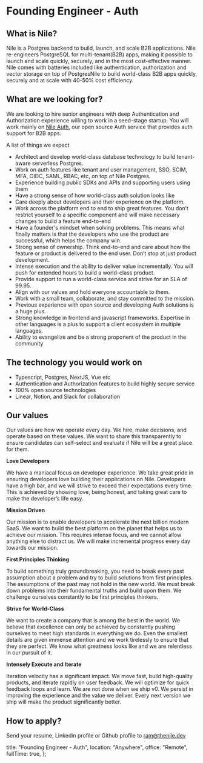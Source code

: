# Founding Engineer - Auth

## What is Nile?

Nile is a Postgres backend to build, launch, and scale B2B applications. Nile re-engineers PostgreSQL for multi-tenant(B2B) apps, making it possible to launch and scale quickly, securely, and in the most cost-effective manner. Nile comes with batteries included like authentication, authorization and vector storage on top of PostgresNile to build world-class B2B apps quickly, securely and at scale with 40-50% cost efficiency.

## What are we looking for?

We are looking to hire senior engineers with deep Authentication and Authorization experience willing to work in a seed-stage startup. You will work mainly on [Nile Auth](https://github.com/niledatabase/nile-auth), our open source Auth service that provides auth support for B2B apps. 

A list of things we expect 

- Architect and develop world-class database technology to build tenant-aware serverless Postgres.
- Work on auth features like tenant and user management, SSO, SCIM, MFA, OIDC, SAML, RBAC, etc, on top of Nile Postgres.
- Experience building public SDKs and APIs and supporting users using them
- Have a strong sense of how world-class auth solution looks like
- Care deeply about developers and their experience on the platform.
- Work across the platform end to end to ship great features. You don’t restrict yourself to a specific component and will make necessary changes to build a feature end-to-end
- Have a founder's mindset when solving problems. This means what finally matters is that the developers who use the product are successful, which helps the company win.
- Strong sense of ownership. Think end-to-end and care about how the feature or product is delivered to the end user. Don’t stop at just product development.
- Intense execution and the ability to deliver value incrementally. You will push for extended hours to build a world-class product.
- Provide support to run a world-class service and strive for an SLA of 99.95.
- Align with our values and hold everyone accountable to them.
- Work with a small team, collaborate, and stay committed to the mission.
- Previous experience with open source and developing Auth solutions is a huge plus.
- Strong knowledge in frontend and javascript frameworks. Expertise in other languages is a plus to support a client ecosystem in multiple languages.
- Ability to evangelize and be a strong proponent of the product in the community

## The technology you would work on

- Typescript, Postgres, NextJS, Vue etc
- Authentication and Authorization features to build highly secure service
- 100% open source technologies
- Linear, Notion, and Slack for collaboration

## Our values

Our values are how we operate every day. We hire, make decisions, and operate based on these values. We want to share this transparently to ensure candidates can self-select and evaluate if Nile will be a great place for them.

**Love Developers**

We have a maniacal focus on developer experience. We take great pride in ensuring developers love building their applications on Nile. Developers have a high bar, and we will strive to exceed their expectations every time. This is achieved by showing love, being honest, and taking great care to make the developer’s life easy.

**Mission Driven**

Our mission is to enable developers to accelerate the next billion modern SaaS. We want to build the best platform on the planet that helps us to achieve our mission. This requires intense focus, and we cannot allow anything else to distract us. We will make incremental progress every day towards our mission.

**First Principles Thinking**

To build something truly groundbreaking, you need to break every past assumption about a problem and try to build solutions from first principles. The assumptions of the past may not hold in the new world. We must break down problems into their fundamental truths and build upon them. We challenge ourselves constantly to be first principles thinkers.

**Strive for World-Class**

We want to create a company that is among the best in the world. We believe that excellence can only be achieved by constantly pushing ourselves to meet high standards in everything we do. Even the smallest details are given immense attention and we work tirelessly to ensure that they are perfect. We know what greatness looks like and we are relentless in our pursuit of it.

**Intensely Execute and Iterate**

Iteration velocity has a significant impact. We move fast, build high-quality products, and iterate rapidly on user feedback. We will optimize for quick feedback loops and learn. We are not done when we ship v0. We persist in improving the experience and the value we deliver. Every next version we ship will make the product significantly better.

## How to apply?

Send your resume, Linkedin profile or Github profile to ram@thenile.dev

  title: "Founding Engineer - Auth",
  location: "Anywhere",
  office: "Remote",
  fullTime: true,
};
